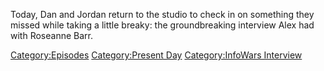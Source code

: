 {{DEFAULTSORT:
    #_EPISODE_0785:March 4, 2023
}}{{Episode
    | title           = March 4, 2023
    | caption         = Listen to this episode on [https://knowledgefight.libsyn.com/785-march-4-2023 Libsyn] [https://open.spotify.com/episode/42KkmVm3sFlUYGGX2A8JHz Spotify]
    | episodeNumber   = 785
    | length          = 02:51:39
    | airDate         = March 13, 2023
    | coverageDate    = March 4, 2023
    | episodeType     = [[:Category:Present Day|Present Day]], [[:Category:InfoWars Interview|InfoWars Interview]]
    | appearance      = [[Roseanne Barr]]
    | previousEpisode = [[784: August 9, 2013 (Live)]]
}}

{{Stub}}

Today, Dan and Jordan return to the studio to check in on something they missed while taking a little breaky: the groundbreaking interview Alex had with Roseanne Barr.

[[Category:Episodes]]
[[Category:Present Day]]
[[Category:InfoWars Interview]]

